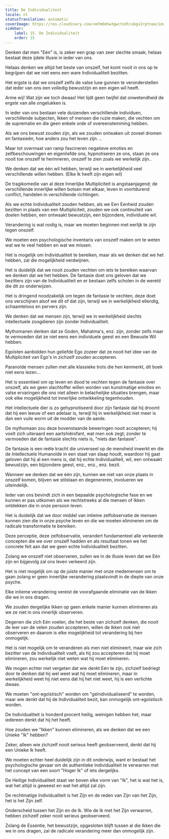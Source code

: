 ```yaml
---
title: De Individualiteit
locale: nl
statusTranslation: automatic
coverImage: https://res.cloudinary.com/xmfm6mhw3gwctndtcubgx2rptnae/image/upload/v1740468922/small_cover_tratado_de_psicologia_revolucionaria_a4c0dca4e0.webp
sidebar:
    label: 15. De Individualiteit
    order: 15
---
```

Denken dat men "Eén" is, is zeker een grap van zeer slechte smaak; helaas bestaat deze ijdele illusie in ieder van ons.

Helaas denken we altijd het beste van onszelf, het komt nooit in ons op te begrijpen dat we niet eens een ware Individualiteit bezitten.

Het ergste is dat we onszelf zelfs de valse luxe gunnen te veronderstellen dat ieder van ons een volledig bewustzijn en een eigen wil heeft.

Arme wij! Wat zijn we toch dwaas! Het lijdt geen twijfel dat onwetendheid de ergste van alle ongelukken is.

In ieder van ons bestaan vele duizenden verschillende individuen, verschillende subjecten, Ikken of mensen die ruzie maken, die vechten om de suprematie en die geen enkele orde of overeenstemming hebben.

Als we ons bewust zouden zijn, als we zouden ontwaken uit zoveel dromen en fantasieën, hoe anders zou het leven zijn. ..

Maar tot overmaat van ramp fascineren negatieve emoties en zelfbeschouwingen en eigenliefde ons, hypnotiseren ze ons, staan ze ons nooit toe onszelf te herinneren, onszelf te zien zoals we werkelijk zijn..

We denken dat we één wil hebben, terwijl we in werkelijkheid veel verschillende willen hebben. (Elke Ik heeft zijn eigen wil)

De tragikomedie van al deze Innerlijke Multipliciteit is angstaanjagend; de verschillende innerlijke willen botsen met elkaar, leven in voortdurend conflict, handelen in verschillende richtingen.

Als we echte Individualiteit zouden hebben, als we Een Eenheid zouden bezitten in plaats van een Multipliciteit, zouden we ook continuïteit van doelen hebben, een ontwaakt bewustzijn, een bijzondere, individuele wil.

Verandering is wat nodig is, maar we moeten beginnen met eerlijk te zijn tegen onszelf.

We moeten een psychologische inventaris van onszelf maken om te weten wat we te veel hebben en wat we missen.

Het is mogelijk om Individualiteit te bereiken, maar als we denken dat we het hebben, zal die mogelijkheid verdwijnen.

Het is duidelijk dat we nooit zouden vechten om iets te bereiken waarvan we denken dat we het hebben. De fantasie doet ons geloven dat we bezitters zijn van de Individualiteit en er bestaan zelfs scholen in de wereld die dit zo onderwijzen.

Het is dringend noodzakelijk om tegen de fantasie te vechten, deze doet ons verschijnen alsof we dit of dat zijn, terwijl we in werkelijkheid ellendig, schaamteloos en pervers zijn.

We denken dat we mensen zijn, terwijl we in werkelijkheid slechts intellectuele zoogdieren zijn zonder Individualiteit.

Mythomanen denken dat ze Goden, Mahatma's, enz. zijn, zonder zelfs maar te vermoeden dat ze niet eens een individuele geest en een Bewuste Wil hebben.

Egoïsten aanbidden hun geliefde Ego zozeer dat ze nooit het idee van de Multipliciteit van Ego's in zichzelf zouden accepteren.

Paranoïde mensen zullen met alle klassieke trots die hen kenmerkt, dit boek niet eens lezen...

Het is essentieel om op leven en dood te vechten tegen de fantasie over onszelf, als we geen slachtoffer willen worden van kunstmatige emoties en valse ervaringen die ons niet alleen in belachelijke situaties brengen, maar ook elke mogelijkheid tot innerlijke ontwikkeling tegenhouden.

Het intellectuele dier is zo gehypnotiseerd door zijn fantasie dat hij droomt dat hij een leeuw of een adelaar is, terwijl hij in werkelijkheid niet meer is dan een vuile worm uit de modder van de aarde.

De mythomaan zou deze bovenstaande beweringen nooit accepteren; hij voelt zich uiteraard een aartshiërofant, wat men ook zegt; zonder te vermoeden dat de fantasie slechts niets is, "niets dan fantasie".

De fantasie is een reële kracht die universeel op de mensheid inwerkt en die de Intellectuele Humanoïde in een staat van slaap houdt, waardoor hij gaat geloven dat hij al een mens is, dat hij echte Individualiteit, wil, een ontwaakt bewustzijn, een bijzondere geest, enz., enz., enz. bezit.

Wanneer we denken dat we één zijn, kunnen we niet van onze plaats in onszelf komen, blijven we stilstaan en degenereren, involueren we uiteindelijk.

Ieder van ons bevindt zich in een bepaalde psychologische fase en we kunnen er pas uitkomen als we rechtstreeks al die mensen of Ikken ontdekken die in onze persoon leven.

Het is duidelijk dat we door middel van intieme zelfobservatie de mensen kunnen zien die in onze psyche leven en die we moeten elimineren om de radicale transformatie te bereiken.

Deze perceptie, deze zelfobservatie, verandert fundamenteel alle verkeerde concepten die we over onszelf hadden en als resultaat tonen we het concrete feit aan dat we geen echte Individualiteit bezitten.

Zolang we onszelf niet observeren, zullen we in de illusie leven dat we Eén zijn en bijgevolg zal ons leven verkeerd zijn.

Het is niet mogelijk om op de juiste manier met onze medemensen om te gaan zolang er geen innerlijke verandering plaatsvindt in de diepte van onze psyche.

Elke intieme verandering vereist de voorafgaande eliminatie van de Ikken die we in ons dragen.

We zouden dergelijke Ikken op geen enkele manier kunnen elimineren als we ze niet in ons innerlijk observeren.

Degenen die zich Eén voelen, die het beste van zichzelf denken, die nooit de leer van de velen zouden accepteren, willen de Ikken ook niet observeren en daarom is elke mogelijkheid tot verandering bij hen onmogelijk.

Het is niet mogelijk om te veranderen als men niet elimineert, maar wie zich bezitter van de Individualiteit voelt, als hij zou accepteren dat hij moet elimineren, zou werkelijk niet weten wat hij moet elimineren.

We mogen echter niet vergeten dat wie denkt Eén te zijn, zichzelf bedriegt door te denken dat hij wel weet wat hij moet elimineren, maar in werkelijkheid weet hij niet eens dat hij het niet weet, hij is een verlichte dwaas.

We moeten "ont-egoïstisch" worden om "geïndividualiseerd" te worden, maar wie denkt dat hij de Individualiteit bezit, kan onmogelijk ont-egoïstisch worden.

De Individualiteit is honderd procent heilig, weinigen hebben het, maar iedereen denkt dat hij het heeft.

Hoe zouden we "Ikken" kunnen elimineren, als we denken dat we een Unieke "Ik" hebben?

Zeker, alleen wie zichzelf nooit serieus heeft geobserveerd, denkt dat hij een Unieke Ik heeft.

We moeten echter heel duidelijk zijn in dit onderwijs, want er bestaat het psychologische gevaar om de authentieke Individualiteit te verwarren met het concept van een soort "Hoger Ik" of iets dergelijks.

De Heilige Individualiteit staat ver boven elke vorm van "Ik", het is wat het is, wat het altijd is geweest en wat het altijd zal zijn.

De rechtmatige Individualiteit is het Zijn en de reden van Zijn van het Zijn, het is het Zijn zelf.

Onderscheid tussen het Zijn en de Ik. Wie de Ik met het Zijn verwarren, hebben zichzelf zeker nooit serieus geobserveerd.

Zolang de Essentie, het bewustzijn, opgesloten blijft tussen al die Ikken die we in ons dragen, zal de radicale verandering meer dan onmogelijk zijn.

